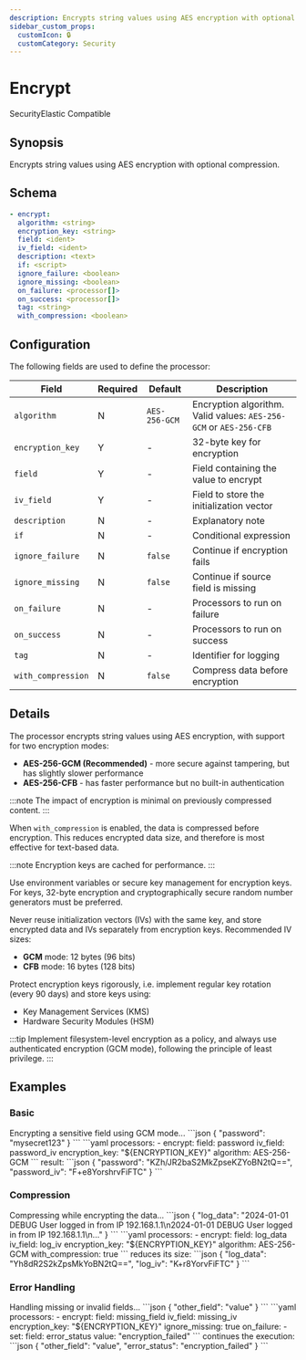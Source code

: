```yaml
---
description: Encrypts string values using AES encryption with optional compression
sidebar_custom_props: 
  customIcon: 🔒
  customCategory: Security
---
```


# Encrypt

<span className="theme-doc-version-badge badge badge--primary">Security</span><span className="theme-doc-version-badge badge badge--secondary">Elastic Compatible</span>

## Synopsis

Encrypts string values using AES encryption with optional compression.

## Schema

```yaml {3-5}
- encrypt:
  algorithm: <string>
  encryption_key: <string>
  field: <ident>
  iv_field: <ident>
  description: <text>
  if: <script>
  ignore_failure: <boolean>
  ignore_missing: <boolean>
  on_failure: <processor[]>
  on_success: <processor[]>
  tag: <string>
  with_compression: <boolean>
```

## Configuration

The following fields are used to define the processor:

|Field|Required|Default|Description|
|---|---|---|---|
|`algorithm`|N|`AES-256-GCM`|Encryption algorithm. Valid values: `AES-256-GCM` or `AES-256-CFB`|
|`encryption_key`|Y|-|32-byte key for encryption|
|`field`|Y|-|Field containing the value to encrypt|
|`iv_field`|Y|-|Field to store the initialization vector|
|`description`|N|-|Explanatory note|
|`if`|N|-|Conditional expression|
|`ignore_failure`|N|`false`|Continue if encryption fails|
|`ignore_missing`|N|`false`|Continue if source field is missing|
|`on_failure`|N|-|Processors to run on failure|
|`on_success`|N|-|Processors to run on success|
|`tag`|N|-|Identifier for logging|
|`with_compression`|N|`false`|Compress data before encryption|

## Details

The processor encrypts string values using AES encryption, with support for two encryption modes:

- **AES-256-GCM (Recommended)** - more secure against tampering, but has slightly slower performance
- **AES-256-CFB** - has faster performance but no built-in authentication

:::note
The impact of encryption is minimal on previously compressed content.
:::

When `with_compression` is enabled, the data is compressed before encryption. This reduces encrypted data size, and therefore is most effective for text-based data.

:::note
Encryption keys are cached for performance.
:::

Use environment variables or secure key management for encryption keys. For keys, 32-byte encryption and cryptographically secure random number generators must be preferred.

Never reuse initialization vectors (IVs) with the same key, and store encrypted data and IVs separately from encryption keys. Recommended IV sizes:

* **GCM** mode: 12 bytes (96 bits)
* **CFB** mode: 16 bytes (128 bits)

Protect encryption keys rigorously, i.e. implement regular key rotation (every 90 days) and store keys using:

* Key Management Services (KMS)
* Hardware Security Modules (HSM)

:::tip
Implement filesystem-level encryption as a policy, and always use authenticated encryption (GCM mode), following the principle of least privilege.
:::

## Examples

### Basic

<ExampleGrid>
  <CommentCol>
    Encrypting a sensitive field using GCM mode...
  </CommentCol>
  <CodeCol>
    ```json
    {
      "password": "mysecret123"
    }
    ```
    ```yaml
    processors:
      - encrypt:
        field: password
        iv_field: password_iv
        encryption_key: "${ENCRYPTION_KEY}"
        algorithm: AES-256-GCM
    ```
  </CodeCol>
  <CommentCol>
    result:
  </CommentCol>
  <CodeCol>
    ```json
    {
      "password": "KZh/JR2baS2MkZpseKZYoBN2tQ==",
      "password_iv": "F+e8YorshrvFiFTC"
    }
    ```
  </CodeCol>
</ExampleGrid>

### Compression

<ExampleGrid>
  <CommentCol>
    Compressing while encrypting the data...
  </CommentCol>
  <CodeCol>
    ```json
    {
      "log_data": "2024-01-01 DEBUG User logged in from IP 192.168.1.1\n2024-01-01 DEBUG User logged in from IP 192.168.1.1\n..."
    }
    ```
    ```yaml
    processors:
      - encrypt:
        field: log_data
        iv_field: log_iv
        encryption_key: "${ENCRYPTION_KEY}"
        algorithm: AES-256-GCM
        with_compression: true
    ```
  </CodeCol>
  <CommentCol>
    reduces its size:
  </CommentCol>
  <CodeCol>
    ```json
    {
      "log_data": "Yh8dR2S2kZpsMkYoBN2tQ==",
      "log_iv": "K+r8YorvFiFTC"
    }
    ```
  </CodeCol>
</ExampleGrid>

### Error Handling

<ExampleGrid>
  <CommentCol>
    Handling missing or invalid fields...
  </CommentCol>
  <CodeCol>
    ```json
    {
      "other_field": "value"
    }
    ```
    ```yaml
    processors:
      - encrypt:
        field: missing_field
        iv_field: missing_iv
        encryption_key: "${ENCRYPTION_KEY}"
        ignore_missing: true
        on_failure:
          - set:
            field: error_status
            value: "encryption_failed"
    ```
  </CodeCol>
  <CommentCol>
    continues the execution:
  </CommentCol>
  <CodeCol>
    ```json
    {
      "other_field": "value",
      "error_status": "encryption_failed"
    }
    ```
  </CodeCol>
</ExampleGrid>

